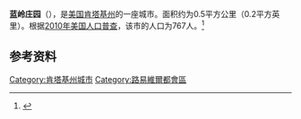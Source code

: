{{Infobox City 
|chinese_name = 蓝岭庄园
|official_name = Blue Ridge Manor
|image_flag = 
|image_seal = 
|image_skyline = 
|image_map = <!-- 檔案不存在 KYMap-doton-BlueRidgeManor.PNG -->
|map_caption =
|subdivision_type = [[國家|國家]]
|subdivision_name = {{USA}}
|leader_title = 
|leader_name = 
|subdivision_type1 = [[美國行政區劃|州]]
|subdivision_name1 = [[肯塔基州|肯塔基州]]
|subdivision_type2 = [[肯塔基州行政区划|县]]
|subdivision_name2 = Jefferson
|found_date = 
|area_total = 0.5
|area_land = 
|area_water = 
|population_as_of = 2010
|population_total = 767
|population_density = 
|timezone = 
|utc_offset = 
|timezone_DST = 
|utc_offset_DST = 
}}

'''蓝岭庄园'''（{{lang-en|'''Blue Ridge Manor'''}}），是[[美国|美国]][[肯塔基州|肯塔基州]]的一座城市。面积约为0.5平方公里（0.2平方英里）。根据[[2010年美国人口普查|2010年美国人口普查]]，该市的人口为767人。<ref name=census>{{cite web |url = http://www.census.gov/prod/www/abs/decennial/ |title = Census of Population and Housing |publisher = U.S. Census Bureau |accessdate = November 18, 2011 |archive-url = https://web.archive.org/web/20060208103743/http://www.census.gov/prod/www/abs/decennial/ |archive-date = 2006-02-08 |dead-url = yes }}</ref>

== 参考资料 ==
{{reflist}}

[[Category:肯塔基州城市|Category:肯塔基州城市]]
[[Category:路易維爾都會區|Category:路易維爾都會區]]

{{Kentucky-stub}}